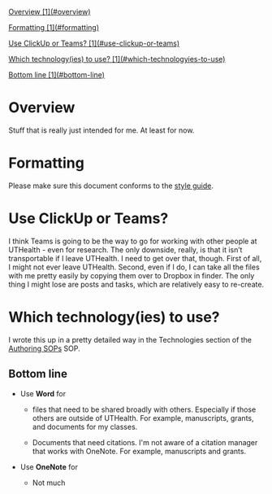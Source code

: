 [Overview [1](#overview)](#overview)

[Formatting [1](#formatting)](#formatting)

[Use ClickUp or Teams?
[1](#use-clickup-or-teams)](#use-clickup-or-teams)

[Which technology(ies) to use?
[1](#which-technologyies-to-use)](#which-technologyies-to-use)

[Bottom line [1](#bottom-line)](#bottom-line)

# Overview

Stuff that is really just intended for me. At least for now.

# Formatting

Please make sure this document conforms to the [style
guide](https://uthtmc.sharepoint.com/:w:/r/sites/SPHDallasShared/Shared%20Documents/SOPs/Style%20Guide.docx?d=wc127e988abfa4feda433c1e7de78c4a0&csf=1&web=1&e=SceZlD).

# Use ClickUp or Teams?

I think Teams is going to be the way to go for working with other people
at UTHealth - even for research. The only downside, really, is that it
isn't transportable if I leave UTHealth. I need to get over that,
though. First of all, I might not ever leave UTHealth. Second, even if I
do, I can take all the files with me pretty easily by copying them over
to Dropbox in finder. The only thing I might lose are posts and tasks,
which are relatively easy to re-create.

# Which technology(ies) to use?

I wrote this up in a pretty detailed way in the Technologies section of
the [Authoring
SOPs](https://uthtmc.sharepoint.com/:w:/r/sites/SPHCannellResearch/Shared%20Documents/SOPs/Authoring%20SOPs.docx?d=w0b37d1a9a906412dbfc55d9c275c8681&csf=1&web=1&e=Usz9k5)
SOP.

## Bottom line

-   Use **Word** for

    -   files that need to be shared broadly with others. Especially if
        those others are outside of UTHealth. For example, manuscripts,
        grants, and documents for my classes.

    -   Documents that need citations. I\'m not aware of a citation
        manager that works with OneNote. For example, manuscripts and
        grants.

-   Use **OneNote** for

    -   Not much
